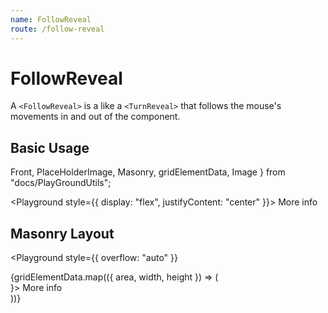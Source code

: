 ```yaml
---
name: FollowReveal
route: /follow-reveal
---
```


# FollowReveal

A `<FollowReveal>` is a like a `<TurnReveal>` that follows the mouse's movements in and out of the component.

## Basic Usage

  Front,
  PlaceHolderImage,
  Masonry,
  gridElementData,
  Image
} from "docs/PlayGroundUtils";

<Props of={FollowReveal} />

<Playground style={{ display: "flex", justifyContent: "center" }}>
  <FollowReveal back={PlaceHolderImage}>
    <Front>More info</Front>
  </FollowReveal>
</Playground>

## Masonry Layout

<Playground
  style={{
    overflow: "auto"
  }}
>
  <Masonry>
    {gridElementData.map(({ area, width, height }) => (
      <div key={area} style={{ gridArea: area }}>
        <FollowReveal back={<Image src={Dummy.img(width, height)} />}>
          <Front>More info</Front>
        </FollowReveal>
      </div>
    ))}
  </Masonry>
</Playground>
